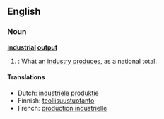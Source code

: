 ==English==

===Noun===
'''[[industrial]] [[output]]'''

# {{cattag|Accounting}}: What an [[industry]] [[produce]]s, as a national total.

====Translations====
*Dutch: [[industriële produktie]] {{f}}
*Finnish: [[teollisuustuotanto]]
*French: [[production industrielle]] {{f}}